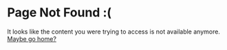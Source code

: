 # Page Not Found :(
It looks like the content you were trying to access is not available anymore.
[Maybe go home?](/)
